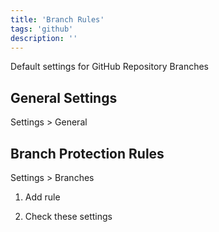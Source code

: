 ```yaml
---
title: 'Branch Rules'
tags: 'github'
description: ''
---
```


Default settings for GitHub Repository Branches

## General Settings

Settings > General

<CloudinaryImg
  mdx
  publicId='theodorusclarence/shorts/github/branch-rules/rule-1'
  alt='rule-1'
  width={1594}
  height={1606}
/>

## Branch Protection Rules

Settings > Branches

1. Add rule

   <CloudinaryImg
     mdx
     publicId='theodorusclarence/shorts/github/branch-rules/rule-2'
     alt='rule-2'
     width={2236}
     height={730}
   />

2. Check these settings

   <CloudinaryImg
     mdx
     publicId='theodorusclarence/shorts/github/branch-rules/rule-3'
     alt='rule-3'
     width={1616}
     height={3834}
   />
